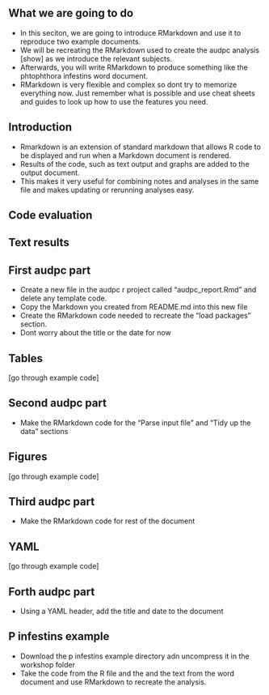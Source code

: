 ## What we are going to do 

* In this seciton, we are going to introduce RMarkdown and use it to reproduce two example documents. 
* We will be recreating the RMarkdown used to create the audpc analysis [show] as we introduce the relevant subjects.
* Afterwards, you will write RMarkdown to produce something like the phtophthora infestins word document.
* RMarkdown is very flexible and complex so dont try to memorize everything now. Just remember what is possible and use cheat sheets and guides to look up how to use the features you need.

## Introduction

* Rmarkdown is an extension of standard markdown that allows R code to be displayed and run when a Markdown document is rendered.
* Results of the code, such as text output and graphs are added to the output document.
* This makes it very useful for combining notes and analyses in the same file and makes updating or rerunning analyses easy.

## Code evaluation

## Text results

## First audpc part

* Create a new file in the audpc r project called "audpc_report.Rmd" and delete any template code. 
* Copy the Markdown you created from README.md into this new file
* Create the RMarkdown code needed to recreate the "load packages" section.
* Dont worry about the title or the date for now


## Tables

[go through example code]

## Second audpc part

* Make the RMarkdown code for the "Parse input file" and "Tidy up the data" sections


## Figures

[go through example code]

## Third audpc part

* Make the RMarkdown code for rest of the document

## YAML

[go through example code]

## Forth audpc part

* Using a YAML header, add the title and date to the document

## P infestins example

* Download the p infestins example directory adn uncompress it in the workshop folder
* Take the code from the R file and the and the text from the word document and use RMarkdown to recreate the analysis.